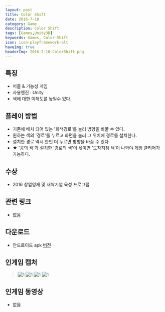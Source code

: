 ```yaml
---
layout: post
title: Color Shift
date: 2016-7-10
category: Game
description: Color Shift
tags: [Games,Unity3D]
keywords: Games, Color-Shift
icon: icon-playframework-alt
haveImg: true
headerImg: 2016-7-10-ColorShift.png
---
```



## 특징
- 퍼즐 & 기능성 게임
- 사용엔진 : Unity
- 색에 대한 이해도를 높일수 있다.

## 플레이 방법
- 기존에 배치 되어 있는 '회색경로'를 눌러 방향을 바꿀 수 있다.
- 원하는 색의 '경로'를 누르고 화면을 눌러 그 위치에 경로를 설치한다.
- 설치한 경로 역시 한번 더 누르면 방향을 바꿀 수 있다.
- ★  '공의 색'과 설치한 '경로의 색'이 섞이면 '도착지점 색'이 나와야 게임 클리어가 가능하다.

## 수상
- 2016 창업영재 및 새싹기업 육성 프로그램

## 관련 링크
 - 없음

## 다운로드
- 안드로이드 apk [버전](https://drive.google.com/file/d/0B_zFaAvfZNcNdlJnTTE0SXpwbWM/view?usp=sharing)

## 인게임 캡처
> ![1](http://postfiles3.naver.net/MjAxNzAzMjVfNjEg/MDAxNDkwMzc0NjQ1NzA0.0MH7UFMbswAAgyGxeCXbG_5BGjJ6voFdT0DQZTTMZVUg.DGiFROhda_qVUXfqwpkZusWAKSnrfSks38i0SpqGU2Ag.PNG.kyechan99/%EA%B7%B8%EB%A6%BC14.png?type=w1)
> ![1](http://postfiles6.naver.net/MjAxNzAzMjVfMTQ2/MDAxNDkwMzc0NjQ2MDc5.J76DOOI5Wg74CfyKysY8LLq7GPTC1x0sP4Etx9UGxBkg.nsKK21wKlSnG5n7t659qlf3_PiP66JBIjgLzQ7P41Tog.PNG.kyechan99/%EA%B7%B8%EB%A6%BC15.png?type=w1)
> ![1](http://postfiles3.naver.net/MjAxNzAzMjVfNDgg/MDAxNDkwMzc0NjQ2NzY2.ovvZ4LPPnBzVpA2ULE96r1wRQDApM2wA4IlIE9ngyUMg.0pr_SFT3QPsYxxwg2MANquB8eD7G-0P8B134FCubXgwg.PNG.kyechan99/%EA%B7%B8%EB%A6%BC17.png?type=w1)
> ![1](http://postfiles2.naver.net/MjAxNzAzMjVfOCAg/MDAxNDkwMzc0NjQ2NDM5.2pZW1eqvTdwOSJPNOknHGMPbV_LvDzbLjjsXlGpCLr0g.s3uldaFudBCW_lPZ3LkZnkG1xEHfwLYQCfNZhpFc7S4g.PNG.kyechan99/%EA%B7%B8%EB%A6%BC16.png?type=w1)

## 인게임 동영상
- 없음
